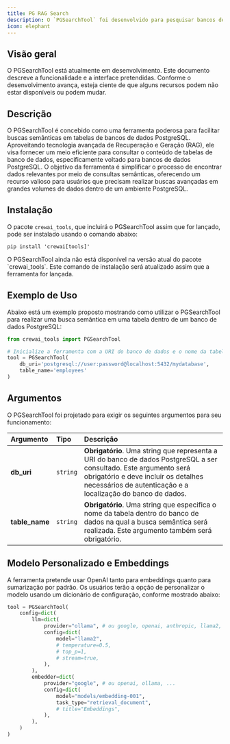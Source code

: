 ```yaml
---
title: PG RAG Search
description: O `PGSearchTool` foi desenvolvido para pesquisar bancos de dados PostgreSQL e retornar os resultados mais relevantes.
icon: elephant
---
```


## Visão geral

<Note>
    O PGSearchTool está atualmente em desenvolvimento. Este documento descreve a funcionalidade e a interface pretendidas.
    Conforme o desenvolvimento avança, esteja ciente de que alguns recursos podem não estar disponíveis ou podem mudar.
</Note>

## Descrição

O PGSearchTool é concebido como uma ferramenta poderosa para facilitar buscas semânticas em tabelas de bancos de dados PostgreSQL. Aproveitando tecnologia avançada de Recuperação e Geração (RAG), 
ele visa fornecer um meio eficiente para consultar o conteúdo de tabelas de banco de dados, especificamente voltado para bancos de dados PostgreSQL.
O objetivo da ferramenta é simplificar o processo de encontrar dados relevantes por meio de consultas semânticas, oferecendo um recurso valioso para usuários que precisam realizar buscas avançadas em
grandes volumes de dados dentro de um ambiente PostgreSQL.

## Instalação

O pacote `crewai_tools`, que incluirá o PGSearchTool assim que for lançado, pode ser instalado usando o comando abaixo:

```shell
pip install 'crewai[tools]'
```

<Note>
    O PGSearchTool ainda não está disponível na versão atual do pacote `crewai_tools`. Este comando de instalação será atualizado assim que a ferramenta for lançada.
</Note>

## Exemplo de Uso

Abaixo está um exemplo proposto mostrando como utilizar o PGSearchTool para realizar uma busca semântica em uma tabela dentro de um banco de dados PostgreSQL:

```python Code
from crewai_tools import PGSearchTool

# Inicialize a ferramenta com a URI do banco de dados e o nome da tabela alvo
tool = PGSearchTool(
    db_uri='postgresql://user:password@localhost:5432/mydatabase', 
    table_name='employees'
)
```

## Argumentos

O PGSearchTool foi projetado para exigir os seguintes argumentos para seu funcionamento:

| Argumento      | Tipo      | Descrição                                                                                                                        |
|:---------------|:---------|:---------------------------------------------------------------------------------------------------------------------------------|
| **db_uri**     | `string` | **Obrigatório**. Uma string que representa a URI do banco de dados PostgreSQL a ser consultado. Este argumento será obrigatório e deve incluir os detalhes necessários de autenticação e a localização do banco de dados. |
| **table_name** | `string` | **Obrigatório**. Uma string que especifica o nome da tabela dentro do banco de dados na qual a busca semântica será realizada. Este argumento também será obrigatório. |

## Modelo Personalizado e Embeddings

A ferramenta pretende usar OpenAI tanto para embeddings quanto para sumarização por padrão. Os usuários terão a opção de personalizar o modelo usando um dicionário de configuração, conforme mostrado abaixo:

```python Code
tool = PGSearchTool(
    config=dict(
        llm=dict(
            provider="ollama", # ou google, openai, anthropic, llama2, ...
            config=dict(
                model="llama2",
                # temperature=0.5,
                # top_p=1,
                # stream=true,
            ),
        ),
        embedder=dict(
            provider="google", # ou openai, ollama, ...
            config=dict(
                model="models/embedding-001",
                task_type="retrieval_document",
                # title="Embeddings",
            ),
        ),
    )
)
```